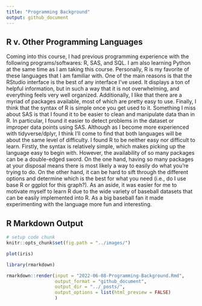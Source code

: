 ```yaml
---
title: "Programming Background"
output: github_document
---
```


## R v. Other Programming Languages 

Coming into this course, I had previous programming experience with the following programs/softwares: R, SAS, and SQL. I am also learning Python at the same time as I am taking this course. 
Personally, R is my favorite of these languages that I am familiar with. One of the main reasons is that the RStudio interface is the best of any interface I've used. It displays a ton of helpful information, but in such a way that it is not overwhelming, and everything feels very well organized. Additionally, I like that there are a myriad of packages available, most of which are pretty easy to use. Finally, I think that the syntax of R is simple once you get used to it. 
Something I miss about SAS is that I found it to be easier to clean and manipulate data than in R. In particular, I found it easier to detect problems in the dataset or improper data points using SAS. Although as I become more experienced with tidyverse/dplyr, I think I'll come to find that both languages will be about the same level of difficulty. 
I found R to be neither easy nor difficult to learn. Firstly, the syntax is relatively simple, which makes picking up the language easy to begin with. However, the availability of so many packages can be a double-edged sword. On the one hand, having so many packages at your disposal means there is most likely a way to easily do what you're trying to do. On the other hand, it can be hard to sift through the different options and determine which is the best for what you need (i.e., do I use base R or ggplot for this graph?). 
As an aside, it was easier for me to motivate myself to learn R due to the wide variety of baseball datasets that can be easily implemented into R. As a big baseball fan it made experimenting with the language more fun and interesting. 

## R Markdown Output 

```r
# setup code chunk 
knitr::opts_chunk$set(fig.path = "../images/")
```

```r
plot(iris)
```

```r
library(rmarkdown)

rmarkdown::render(input = "2022-06-08-Programming-Background.Rmd", 
                  output_format = "github_document", 
                  output_dir = "../_posts/",
                  output_options = list(html_preview = FALSE)
                  )
```


